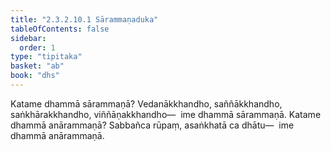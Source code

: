 ```yaml
---
title: "2.3.2.10.1 Sārammaṇaduka"
tableOfContents: false
sidebar:
  order: 1
type: "tipitaka"
basket: "ab"
book: "dhs"
---
```



<DynamicBreadcrumb />

<Division number="1191" book="dhs">

<Paragraph number="1887" book="dhs">
Katame dhammā sārammaṇā? Vedanākkhandho, saññākkhandho, saṅkhārakkhandho, viññāṇakkhandho—  ime dhammā sārammaṇā.
</Paragraph>

</Division>
<Division number="1192" book="dhs">

<Paragraph number="1888" book="dhs">
Katame dhammā anārammaṇā? Sabbañca rūpaṃ, asaṅkhatā ca dhātu—  ime dhammā anārammaṇā.
</Paragraph>
</Division>